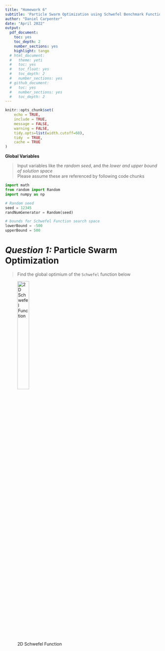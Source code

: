 ```yaml
---
title: "Homework 6"
subtitle: 'Particle Swarm Optimization using Schwefel Benchmark Function'
author: "Daniel Carpenter"
date: "April 2022"
output:
  pdf_document:
    toc: yes
    toc_depth: 2
    number_sections: yes
    highlight: tango
  # html_document:
  #   theme: yeti
  #   toc: yes
  #   toc_float: yes
  #   toc_depth: 2
  #   number_sections: yes
  # github_document:
  #   toc: yes
  #   number_sections: yes
  #   toc_depth: 2
---
```


```r
knitr::opts_chunk$set(
	echo = TRUE,
	include = TRUE,
	message = FALSE,
	warning = FALSE,
	tidy.opts=list(width.cutoff=60), 
	tidy  = TRUE, 
	cache = TRUE
)
```

\newpage


**Global Variables**  
  
> Input variables like the *random seed*, and the *lower and upper bound of solution space*   
> Please assume these are referenced by following code chunks

```python
import math
from random import Random
import numpy as np

# Random seed
seed = 12345
randNumGenerator = Random(seed)

# bounds for Schwefel Function search space
lowerBound = -500  
upperBound = 500   
```

\newpage


# *Question 1:* Particle Swarm Optimization
> Find the global optimium of the `Schwefel` function below

![2D Schwefel Function](Images/schwefel.png){ height=30% }


